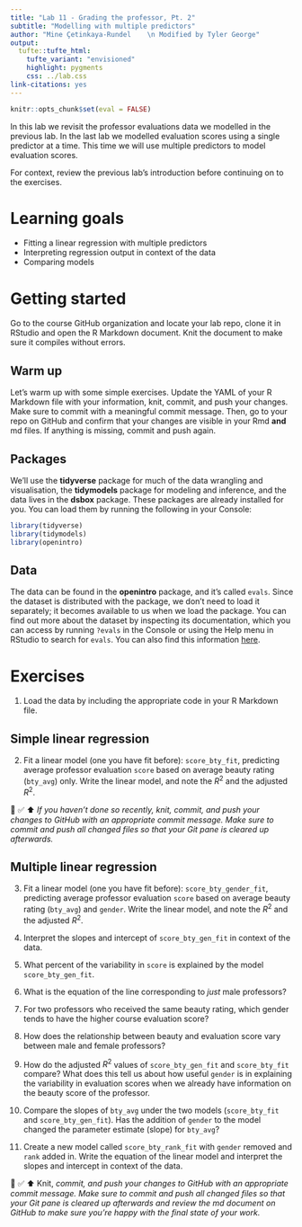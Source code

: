 ```yaml
---
title: "Lab 11 - Grading the professor, Pt. 2"
subtitle: "Modelling with multiple predictors"
author: "Mine Çetinkaya-Rundel    \n Modified by Tyler George"
output: 
  tufte::tufte_html:
    tufte_variant: "envisioned"
    highlight: pygments
    css: ../lab.css
link-citations: yes
---
```


```r
knitr::opts_chunk$set(eval = FALSE)
```

In this lab we revisit the professor evaluations data we modelled in the previous lab.
In the last lab we modelled evaluation scores using a single predictor at a time.
This time we will use multiple predictors to model evaluation scores.

For context, review the previous lab's introduction before continuing on to the exercises.

# Learning goals

-   Fitting a linear regression with multiple predictors
-   Interpreting regression output in context of the data
-   Comparing models

# Getting started

Go to the course GitHub organization and locate your lab repo, clone it in RStudio and open the R Markdown document.
Knit the document to make sure it compiles without errors.

## Warm up

Let's warm up with some simple exercises.
Update the YAML of your R Markdown file with your information, knit, commit, and push your changes.
Make sure to commit with a meaningful commit message.
Then, go to your repo on GitHub and confirm that your changes are visible in your Rmd **and** md files.
If anything is missing, commit and push again.

## Packages

We'll use the **tidyverse** package for much of the data wrangling and visualisation, the **tidymodels** package for modeling and inference, and the data lives in the **dsbox** package.
These packages are already installed for you.
You can load them by running the following in your Console:

```r
library(tidyverse) 
library(tidymodels)
library(openintro)
```

## Data

The data can be found in the **openintro** package, and it's called `evals`.
Since the dataset is distributed with the package, we don't need to load it separately; it becomes available to us when we load the package.
You can find out more about the dataset by inspecting its documentation, which you can access by running `?evals` in the Console or using the Help menu in RStudio to search for `evals`.
You can also find this information [here](https://www.openintro.org/data/index.php?data=evals).

# Exercises

1.  Load the data by including the appropriate code in your R Markdown file.

## Simple linear regression

2.  Fit a linear model (one you have fit before): `score_bty_fit`, predicting average professor evaluation `score` based on average beauty rating (`bty_avg`) only. Write the linear model, and note the $R^2$ and the adjusted $R^2$.

🧶 ✅ ⬆️ *If you haven't done so recently, knit, commit, and push your changes to GitHub with an appropriate commit message. Make sure to commit and push all changed files so that your Git pane is cleared up afterwards.*

## Multiple linear regression

3.  Fit a linear model (one you have fit before): `score_bty_gender_fit`, predicting average professor evaluation `score` based on average beauty rating (`bty_avg`) and `gender`.
    Write the linear model, and note the $R^2$ and the adjusted $R^2$.

4.  Interpret the slopes and intercept of `score_bty_gen_fit` in context of the data.

5.  What percent of the variability in `score` is explained by the model `score_bty_gen_fit`.

6.  What is the equation of the line corresponding to *just* male professors?

7.  For two professors who received the same beauty rating, which gender tends to have the higher course evaluation score?

8.  How does the relationship between beauty and evaluation score vary between male and female professors?

9.  How do the adjusted $R^2$ values of `score_bty_gen_fit` and `score_bty_fit` compare?
    What does this tell us about how useful `gender` is in explaining the variability in evaluation scores when we already have information on the beauty score of the professor.

10. Compare the slopes of `bty_avg` under the two models (`score_bty_fit` and `score_bty_gen_fit`).
    Has the addition of `gender` to the model changed the parameter estimate (slope) for `bty_avg`?

11. Create a new model called `score_bty_rank_fit` with `gender` removed and `rank` added in.
    Write the equation of the linear model and interpret the slopes and intercept in context of the data.

🧶 ✅ ⬆️ Knit, *commit, and push your changes to GitHub with an appropriate commit message. Make sure to commit and push all changed files so that your Git pane is cleared up afterwards and review the md document on GitHub to make sure you're happy with the final state of your work.*
